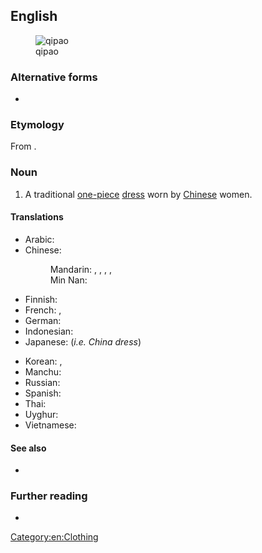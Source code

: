 {{also|qípáo|qìpào|qǐpào}}
==English==
[[File:Qipao1.jpg|thumb|qipao]]

===Alternative forms===
* {{alter|en|chipao|chi pao|chi-pao|kipao}}

===Etymology===
From {{bor|en|cmn|旗袍|tr=qípáo}}.

===Noun===
{{en-noun}}

# A traditional [[one-piece]] [[dress]] worn by [[Chinese]] women.
#: {{syn|en|cheongsam}}

====Translations====
{{trans-top|a traditional dress worn by Chinese women}}
* Arabic: {{t-needed|ar}}
* Chinese:
*: Mandarin: {{t+|cmn|旗袍|tr=qípáo}}, {{t+|cmn|旗袍兒}}, {{t+|cmn|旗袍儿|tr=qípáor}}, {{t+|cmn|長衫}}, {{t+|cmn|长衫|tr=chángshān}}
*: Min Nan: {{t|nan|旗袍|tr=kî-phâu}}
* Finnish: {{t|fi|qipao}}
* French: {{t+|fr|qipao|f}}, {{t+|fr|robe chinoise|f}}
* German: {{t|de|Qipao|n}}
* Indonesian: {{t+|id|congsam}}
* Japanese: {{t|ja|チャイナドレス|tr=chainadoresu}} (''i.e. China dress'')
{{trans-mid}}
* Korean: {{t|ko|치파오}}, {{t|ko|차이나드레스}}
* Manchu: {{t|mnc|ᠰᡳᠵᡳᡤᡳᠶᠠᠨ}}
* Russian: {{t+|ru|ципа́о|n}}
* Spanish: {{t-needed|es}}
* Thai: {{t|th|กี่เพ้า}}
* Uyghur: {{t|ug|چىپاۋ}}
* Vietnamese: {{t|vi|xường xám}}
{{trans-bottom}}

====See also====
* {{l|en|cheongsam}}

===Further reading===
* {{pedia}}

[[Category:en:Clothing]]
